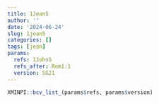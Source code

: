 ```yaml
---
title: 1Jean5
author: ''
date: '2024-06-24'
slug: 1jean5
categories: []
tags: [jean]
params:
  refs: 1John5
  refs_after: Rom1:1
  version: SG21
---
```


```r
XMINPI::bcv_list_(params$refs, params$version)
```
